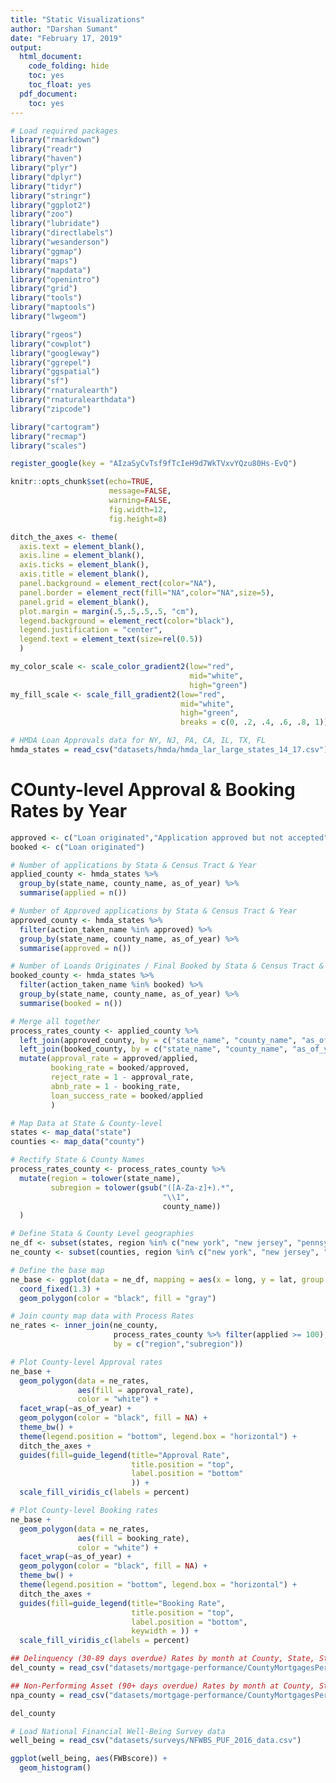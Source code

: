 ```yaml
---
title: "Static Visualizations"
author: "Darshan Sumant"
date: "February 17, 2019"
output:
  html_document:
    code_folding: hide
    toc: yes
    toc_float: yes
  pdf_document:
    toc: yes
---
```


```r

# Load required packages
library("rmarkdown")
library("readr")
library("haven")
library("plyr")
library("dplyr")
library("tidyr")
library("stringr")
library("ggplot2")
library("zoo")
library("lubridate")
library("directlabels")
library("wesanderson")
library("ggmap")
library("maps")
library("mapdata")
library("openintro")
library("grid")
library("tools")
library("maptools")
library("lwgeom")

library("rgeos")
library("cowplot")
library("googleway")
library("ggrepel")
library("ggspatial")
library("sf")
library("rnaturalearth")
library("rnaturalearthdata")
library("zipcode")

library("cartogram")
library("recmap")
library("scales")

register_google(key = "AIzaSyCvTsf9fTcIeH9d7WkTVxvYQzu80Hs-EvQ")

knitr::opts_chunk$set(echo=TRUE, 
                      message=FALSE, 
                      warning=FALSE, 
                      fig.width=12, 
                      fig.height=8)
```

```r
ditch_the_axes <- theme(
  axis.text = element_blank(),
  axis.line = element_blank(),
  axis.ticks = element_blank(),
  axis.title = element_blank(),
  panel.background = element_rect(color="NA"),
  panel.border = element_rect(fill="NA",color="NA",size=5),
  panel.grid = element_blank(),
  plot.margin = margin(.5,.5,.5,.5, "cm"),
  legend.background = element_rect(color="black"),
  legend.justification = "center",
  legend.text = element_text(size=rel(0.5))
  )

my_color_scale <- scale_color_gradient2(low="red",
                                        mid="white",
                                        high="green")
my_fill_scale <- scale_fill_gradient2(low="red",
                                      mid="white",
                                      high="green",
                                      breaks = c(0, .2, .4, .6, .8, 1))
```

```r
# HMDA Loan Approvals data for NY, NJ, PA, CA, IL, TX, FL
hmda_states = read_csv("datasets/hmda/hmda_lar_large_states_14_17.csv")
```

# COunty-level Approval & Booking Rates by Year

```r
approved <- c("Loan originated","Application approved but not accepted")
booked <- c("Loan originated")

# Number of applications by Stata & Census Tract & Year
applied_county <- hmda_states %>% 
  group_by(state_name, county_name, as_of_year) %>% 
  summarise(applied = n())

# Number of Approved applications by Stata & Census Tract & Year
approved_county <- hmda_states %>% 
  filter(action_taken_name %in% approved) %>%
  group_by(state_name, county_name, as_of_year) %>% 
  summarise(approved = n())

# Number of Loands Originates / Final Booked by Stata & Census Tract & Year
booked_county <- hmda_states %>% 
  filter(action_taken_name %in% booked) %>%
  group_by(state_name, county_name, as_of_year) %>% 
  summarise(booked = n())

# Merge all together
process_rates_county <- applied_county %>% 
  left_join(approved_county, by = c("state_name", "county_name", "as_of_year")) %>% 
  left_join(booked_county, by = c("state_name", "county_name", "as_of_year")) %>% 
  mutate(approval_rate = approved/applied, 
         booking_rate = booked/approved, 
         reject_rate = 1 - approval_rate,
         abnb_rate = 1 - booking_rate,
         loan_success_rate = booked/applied
         )
```

```r
# Map Data at State & County-level
states <- map_data("state")
counties <- map_data("county")

# Rectify State & County Names
process_rates_county <- process_rates_county %>%
  mutate(region = tolower(state_name),
         subregion = tolower(gsub("([A-Za-z]+).*",
                                  "\\1",
                                  county_name))
  )

# Define Stata & County Level geographies
ne_df <- subset(states, region %in% c("new york", "new jersey", "pennsylvania"))
ne_county <- subset(counties, region %in% c("new york", "new jersey", "pennsylvania"))

# Define the base map
ne_base <- ggplot(data = ne_df, mapping = aes(x = long, y = lat, group = group)) + 
  coord_fixed(1.3) + 
  geom_polygon(color = "black", fill = "gray")

# Join county map data with Process Rates
ne_rates <- inner_join(ne_county, 
                       process_rates_county %>% filter(applied >= 100), 
                       by = c("region","subregion"))

# Plot County-level Approval rates
ne_base + 
  geom_polygon(data = ne_rates, 
               aes(fill = approval_rate),
               color = "white") +
  facet_wrap(~as_of_year) + 
  geom_polygon(color = "black", fill = NA) +
  theme_bw() + 
  theme(legend.position = "bottom", legend.box = "horizontal") +
  ditch_the_axes + 
  guides(fill=guide_legend(title="Approval Rate", 
                           title.position = "top",
                           label.position = "bottom"
                           )) + 
  scale_fill_viridis_c(labels = percent)
```

```r
# Plot County-level Booking rates
ne_base + 
  geom_polygon(data = ne_rates, 
               aes(fill = booking_rate),
               color = "white") +
  facet_wrap(~as_of_year) + 
  geom_polygon(color = "black", fill = NA) +
  theme_bw() + 
  theme(legend.position = "bottom", legend.box = "horizontal") +
  ditch_the_axes + 
  guides(fill=guide_legend(title="Booking Rate", 
                           title.position = "top",
                           label.position = "bottom",
                           keywidth = )) + 
  scale_fill_viridis_c(labels = percent)
```

```r

## Delinquency (30-89 days overdue) Rates by month at County, State, State-Area type level 
del_county = read_csv("datasets/mortgage-performance/CountyMortgagesPercent-30-89DaysLate-thru-2018-06.csv")

## Non-Performing Asset (90+ days overdue) Rates by month at County, State, State-Area type level
npa_county = read_csv("datasets/mortgage-performance/CountyMortgagesPercent-90-plusDaysLate-thru-2018-06.csv")

del_county

# Load National Financial Well-Being Survey data
well_being = read_csv("datasets/surveys/NFWBS_PUF_2016_data.csv")

ggplot(well_being, aes(FWBscore)) + 
  geom_histogram()
```